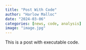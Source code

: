 ```yaml
---
title: "Post With Code"
author: "Harlow Malloc"
date: "2024-03-06"
categories: [news, code, analysis]
image: "image.jpg"
---
```


This is a post with executable code.
